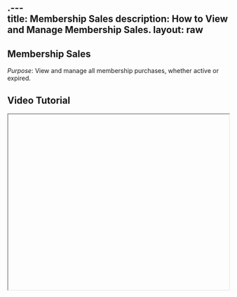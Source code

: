 .---              
title: Membership Sales
description: How to View and Manage Membership Sales.
layout: raw
---


<div className="mdx-content">

## Membership Sales

 

*Purpose*: View and manage all membership purchases, whether active or expired.

## Video Tutorial



<iframe
  width="100%"
  height="400"
  title="Membership sales tutorial"
  allowFullScreen
  className="rounded-lg"
/>

---

## Steps:



❶ **Navigate to Sales**  
From the main sidebar, click on **Sales**.

❷ **Select the “Memberships” tab**  
This section displays both active and expired **membership purchases**.

❸ **Add a Membership Sale**  
Click **“Add Sale”**, choose a membership plan, and assign it to a client.

❹ **Edit, Refund, or Void Memberships**  
Use the three-dot menu or Sale ID on each entry to perform these actions.

❺ **Review Expiry Dates and Benefits**  
Each entry shows expiry date, benefits, and usage history.

❻ **Access Invoices and Client History**  
Related invoices and full client usage can be accessed directly.

---

**Tip for Owners**:  
Use this section regularly to track client activity and ensure memberships are being utilized.

<div className="space-y-4 mt-6">

<div className="my-10 border-t border-gray-200" />

## More questions about this


</div>
<div className="space-y-4 mt-6">
  <details className="bg-white rounded-md p-4 border border-gray-300">
  <summary
    className="font-medium text-base text-gray-900"
    style={{
      backgroundColor: 'transparent',
      outline: 'none',
      cursor: 'pointer',
      userSelect: 'none',
      listStyle: 'none',
    }}
  >Can I assign a membership to an existing client?</summary>
   <p className="mt-2 text-sm text-gray-700">
      Yes, during the “Add Sale” process, search and select an existing client from your database.
    </p>
  </details>

  <details className="bg-white rounded-md p-4 border border-gray-300">
  <summary
    className="font-medium text-base text-gray-900"
    style={{
      backgroundColor: 'transparent',
      outline: 'none',
      cursor: 'pointer',
      userSelect: 'none',
      listStyle: 'none',
    }}
  >Can I refund a partially used membership?</summary>
    <p className="mt-2 text-sm text-gray-700">
      Yes, partial or full refunds can be issued based on your policy. Check with your admin settings.
    </p>
  </details>
</div>
</div>

---

<div className="space-y-4 mt-6">

<div className="my-10 border-t border-gray-200" />

<div className="mdx-content mt-10">

Was this article helpful?

<div style={{ display: 'flex', gap: '1rem' }}>
  <button style={{ padding: '0.5rem', borderRadius: '9999px', backgroundColor: '#f0f0f0' }}>
    👍
  </button>
  <button style={{ padding: '0.5rem', borderRadius: '9999px', backgroundColor: '#f0f0f0' }}>
    👎
  </button>
</div>
</div>

---
</div>
